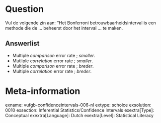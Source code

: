 Question
========
Vul de volgende zin aan: "Het Bonferroni betrouwbaarheidsinterval is een methode die de ... beheerst door het interval ... te maken.

Answerlist
----------
* Multiple *comparison* error rate ; *smaller*.
* Mutliple *correlation* error rate ; *smaller*.
* Multiple *comparison* error rate ; *breder*.
* Multiple *correlation* error rate ; *breder*.

Meta-information
================
exname: vufgb-confidenceintervals-006-nl
extype: schoice
exsolution: 0010
exsection: Inferential Statistics/Confidence Intervals
exextra[Type]: Conceptual
exextra[Language]: Dutch
exextra[Level]: Statistical Literacy